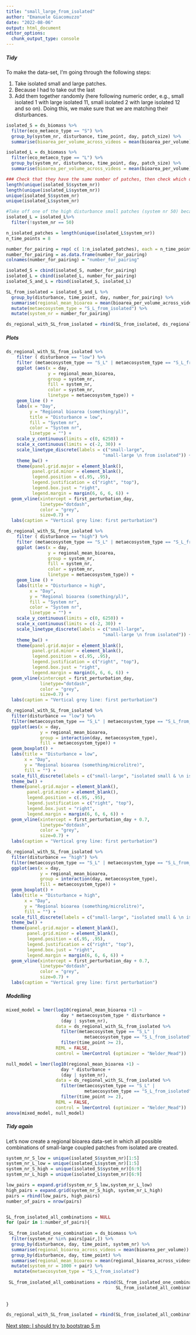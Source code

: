 ```yaml
---
title: "small_large_from_isolated"
author: "Emanuele Giacomuzzo"
date: "2022-08-06"
output: html_document
editor_options: 
  chunk_output_type: console
---
```


##### Tidy

To make the data-set, I'm going through the following steps:

1.  Take isolated small and large patches.
2.  Because I had to take out the last
3.  Add them together randomly (here following numeric order, e.g., small isolated 1 with large isolated 11, small isolated 2 with large isolated 12 and so on). Doing this, we make sure that we are matching their disturbances.

```r
isolated_S = ds_biomass %>%
  filter(eco_metaeco_type == "S") %>%
  group_by(system_nr, disturbance, time_point, day, patch_size) %>%
  summarise(bioarea_per_volume_across_videos = mean(bioarea_per_volume))

isolated_L = ds_biomass %>%
  filter(eco_metaeco_type == "L") %>%
  group_by(system_nr, disturbance, time_point, day, patch_size) %>%
  summarise(bioarea_per_volume_across_videos = mean(bioarea_per_volume))

### Check that they have the same number of patches, then check which one is the oen missing
length(unique(isolated_S$system_nr))
length(unique(isolated_L$system_nr))
unique(isolated_S$system_nr)
unique(isolated_L$system_nr)

#Take off one of the high disturbance small patches (system nr 50) because isolated small misses one at high disturbance
isolated_L = isolated_L%>%
  filter(!system_nr == 50)

n_isolated_patches = length(unique(isolated_L$system_nr))
n_time_points = 8

number_for_pairing = rep( c( 1:n_isolated_patches), each = n_time_points)
number_for_pairing = as.data.frame(number_for_pairing)
colnames(number_for_pairing) = "number_for_pairing"

isolated_S = cbind(isolated_S, number_for_pairing)
isolated_L = cbind(isolated_L, number_for_pairing)
isolated_S_and_L = rbind(isolated_S, isolated_L)

SL_from_isolated = isolated_S_and_L %>%
  group_by(disturbance, time_point, day, number_for_pairing) %>%
  summarise(regional_mean_bioarea = mean(bioarea_per_volume_across_videos)) %>%
  mutate(metaecosystem_type = "S_L_from_isolated") %>%
  mutate(system_nr = number_for_pairing)

ds_regional_with_SL_from_isolated = rbind(SL_from_isolated, ds_regional)
```

##### Plots

```r
ds_regional_with_SL_from_isolated %>%
    filter ( disturbance == "low") %>%
    filter (metaecosystem_type == "S_L" | metaecosystem_type == "S_L_from_isolated") %>%
    ggplot (aes(x = day,
                y = regional_mean_bioarea,
                group = system_nr,
                fill = system_nr,
                color = system_nr,
                linetype = metaecosystem_type)) +
    geom_line () +
    labs(x = "Day", 
         y = "Regional bioarea (something/µl)",
         title = "Disturbance = low",
         fill = "System nr",
         color = "System nr",
         linetype = "") +
    scale_y_continuous(limits = c(0, 6250)) +
    scale_x_continuous(limits = c(-2, 30)) +
    scale_linetype_discrete(labels = c("small-large",
                                     "small-large \n from isolated")) + 
    theme_bw() +
    theme(panel.grid.major = element_blank(), 
          panel.grid.minor = element_blank(),
          legend.position = c(.95, .95),
          legend.justification = c("right", "top"),
          legend.box.just = "right",
          legend.margin = margin(6, 6, 6, 6)) +
  geom_vline(xintercept = first_perturbation_day, 
             linetype="dotdash", 
             color = "grey", 
             size=0.7) +
  labs(caption = "Vertical grey line: first perturbation")

ds_regional_with_SL_from_isolated %>%
    filter ( disturbance == "high") %>%
    filter (metaecosystem_type == "S_L" | metaecosystem_type == "S_L_from_isolated") %>%
    ggplot (aes(x = day,
                y = regional_mean_bioarea,
                group = system_nr,
                fill = system_nr,
                color = system_nr,
                linetype = metaecosystem_type)) +
    geom_line () +
    labs(title = "Disturbance = high",
         x = "Day", 
         y = "Regional bioarea (something/µl)",
         fill = "System nr",
         color = "System nr",
         linetype = "") +
    scale_y_continuous(limits = c(0, 6250)) +
    scale_x_continuous(limits = c(-2, 30)) +
    scale_linetype_discrete(labels = c("small-large",
                                     "small-large \n from isolated")) + 
    theme_bw() +
    theme(panel.grid.major = element_blank(), 
          panel.grid.minor = element_blank(),
          legend.position = c(.95, .95),
          legend.justification = c("right", "top"),
          legend.box.just = "right",
          legend.margin = margin(6, 6, 6, 6)) +
  geom_vline(xintercept = first_perturbation_day, 
             linetype="dotdash", 
             color = "grey", 
             size=0.7) +
  labs(caption = "Vertical grey line: first perturbation")

ds_regional_with_SL_from_isolated %>%
  filter(disturbance == "low") %>%
  filter(metaecosystem_type == "S_L" | metaecosystem_type == "S_L_from_isolated") %>%
  ggplot(aes(x = day,
             y = regional_mean_bioarea,
             group = interaction(day, metaecosystem_type),
             fill = metaecosystem_type)) +
  geom_boxplot() +
  labs(title = "Disturbance = low",
       x = "Day",
       y = "Regional bioarea (something/microlitre)",
       fill = "") +
  scale_fill_discrete(labels = c("small-large", "isolated small & \n isolated large")) + 
  theme_bw() +
  theme(panel.grid.major = element_blank(), 
        panel.grid.minor = element_blank(),
        legend.position = c(.95, .95),
        legend.justification = c("right", "top"),
        legend.box.just = "right",
        legend.margin = margin(6, 6, 6, 6)) +
  geom_vline(xintercept = first_perturbation_day + 0.7, 
             linetype="dotdash", 
             color = "grey", 
             size=0.7) +
  labs(caption = "Vertical grey line: first perturbation")

ds_regional_with_SL_from_isolated %>%
  filter(disturbance == "high") %>%
  filter(metaecosystem_type == "S_L" | metaecosystem_type == "S_L_from_isolated") %>%
  ggplot(aes(x = day,
             y = regional_mean_bioarea,
             group = interaction(day, metaecosystem_type),
             fill = metaecosystem_type)) +
  geom_boxplot() +
  labs(title = "Disturbance = high",
       x = "Day",
       y = "Regional bioarea (something/microlitre)",
       fill = "") +
  scale_fill_discrete(labels = c("small-large", "isolated small & \n isolated large")) + 
  theme_bw() +
  theme(panel.grid.major = element_blank(), 
        panel.grid.minor = element_blank(),
        legend.position = c(.95, .95),
        legend.justification = c("right", "top"),
        legend.box.just = "right",
        legend.margin = margin(6, 6, 6, 6)) +
  geom_vline(xintercept = first_perturbation_day + 0.7, 
             linetype="dotdash", 
             color = "grey", 
             size=0.7) +
  labs(caption = "Vertical grey line: first perturbation")
```

##### Modelling

```r
mixed_model = lmer(log10(regional_mean_bioarea +1) ~ 
                     day * metaecosystem_type * disturbance +
                     (day | system_nr),
                   data = ds_regional_with_SL_from_isolated %>%
                     filter(metaecosystem_type == "S_L" | 
                              metaecosystem_type == "S_L_from_isolated") %>%
                     filter(time_point >= 2),
                   REML = FALSE,
                   control = lmerControl (optimizer = "Nelder_Mead"))

null_model = lmer(log10(regional_mean_bioarea +1) ~ 
                     day * disturbance +
                     (day | system_nr),
                   data = ds_regional_with_SL_from_isolated %>%
                     filter(metaecosystem_type == "S_L" | 
                              metaecosystem_type == "S_L_from_isolated") %>%
                     filter(time_point >= 2),
                   REML = FALSE,
                   control = lmerControl (optimizer = "Nelder_Mead"))
anova(mixed_model, null_model)
```

##### Tidy again

Let's now create a regional bioarea data-set in which all possible combinations of small-large coupled patches from isolated are created.

```r
system_nr_S_low = unique(isolated_S$system_nr)[1:5]
system_nr_L_low = unique(isolated_L$system_nr)[1:5]
system_nr_S_high = unique(isolated_S$system_nr)[6:9]
system_nr_L_high = unique(isolated_L$system_nr)[6:9]

low_pairs = expand.grid(system_nr_S_low,system_nr_L_low)
high_pairs = expand.grid(system_nr_S_high, system_nr_L_high)
pairs = rbind(low_pairs, high_pairs)
number_of_pairs = nrow(pairs)


SL_from_isolated_all_combinations = NULL
for (pair in 1:number_of_pairs){
  
 SL_from_isolated_one_combination = ds_biomass %>%
  filter(system_nr %in% pairs[pair,]) %>%
  group_by(disturbance, day, time_point, system_nr) %>%
  summarise(regional_bioarea_across_videos = mean(bioarea_per_volume)) %>%
  group_by(disturbance, day, time_point) %>%
  summarise(regional_mean_bioarea = mean(regional_bioarea_across_videos)) %>%
  mutate(system_nr = 1000 + pair) %>%
   mutate(metaecosystem_type = "S_L_from_isolated")
 
 SL_from_isolated_all_combinations = rbind(SL_from_isolated_one_combination,
                                          SL_from_isolated_all_combinations)
 
  
}

ds_regional_with_SL_from_isolated = rbind(SL_from_isolated_all_combinations, ds_regional)
```

[Next step: I should try to bootstrap 5 m]{.underline}
